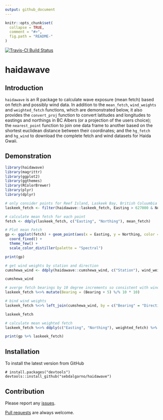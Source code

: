 ```yaml
---
output: github_document
---
```


<!-- README.md is generated from README.Rmd. Please edit that file -->

```r
knitr::opts_chunk$set(
  collapse = TRUE,
  comment = "#>",
  fig.path = "README-"
)
```

[![Travis-CI Build Status](https://travis-ci.org/sebdalgarno/HGfetch.svg?branch=master)](https://travis-ci.org/sebdalgarno/HGfetch)

# haidawave

## Introduction

`haidawave` is an R package to calculate wave exposure (mean fetch) based on fetch and possibly wind data.
In addition to the `mean_fetch`, `wind_weights` and `weighted_fetch` functions, which are demonstrated below,
it also provides the `convert_proj` function to convert latitudes and longitudes
to eastings and northings in BC Albers (or a projection of the users choice);
the `nearest_point` function to join one data frame to another based on the shortest 
euclidean distance between their coordinates; and the `hg_fetch` and `hg_wind` 
to download the complete fetch and wind datasets for Haida Gwaii.

## Demonstration

```r
library(haidawave)
library(magrittr)
library(ggplot2)
library(ggthemes)
library(RColorBrewer)
library(plyr)
library(dplyr)

# only consider points for Reef Island, Laskeek Bay, British Coluumbia
laskeek_fetch <- filter(haidawave::laskeek_fetch, Easting > 627000 & Northing < 890000)

# calculate mean fetch for each point
fetch <- ddply(laskeek_fetch, c("Easting", "Northing"), mean_fetch)

# Plot mean Fetch
gp <- ggplot(fetch) + geom_point(aes(x = Easting, y = Northing, color = Fetch), size = 0.5) +
  coord_fixed() +
  theme_few() +
  scale_color_distiller(palette = "Spectral")

print(gp)

# get wind weights by station and direction
cumshewa_wind <- ddply(haidawave::cumshewa_wind, c("Station"), wind_weights) %>% as.tbl()

cumshewa_wind

# averge fetch bearings by 10 degree increments so consistent with wind directions
laskeek_fetch %<>% mutate(Bearing = (Bearing + 5) %/% 10 * 10)

# bind wind weights
laskeek_fetch %<>% left_join(cumshewa_wind, by = c("Bearing" = "Direction"))

laskeek_fetch

# calculate mean weighted fetch
laskeek_fetch %<>% ddply(c("Easting", "Northing"), weighted_fetch) %>% as.tbl()

print(gp %+% laskeek_fetch)
```

## Installation

To install the latest version from GitHub
```
# install.packages("devtools")
devtools::install_github("sebdalgarno/haidawave")
```

## Contribution

Please report any [issues](https://github.com/sebdalgarno/haidawave/issues).

[Pull requests](https://github.com/sebdalgarno/haidawave/pulls) are always welcome.
